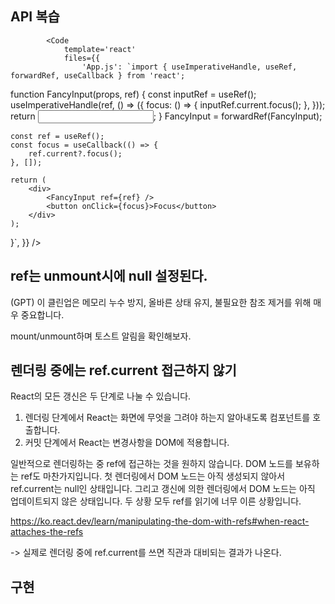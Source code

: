 
## API 복습

    		<Code
    			template='react'
    			files={{
    				'App.js': `import { useImperativeHandle, useRef, forwardRef, useCallback } from 'react';

function FancyInput(props, ref) {
    const inputRef = useRef();
    useImperativeHandle(ref, () => ({
      focus: () => {
        inputRef.current.focus();
      },
    }));
    return <input ref={inputRef} />;
}
FancyInput = forwardRef(FancyInput);

    const ref = useRef();
    const focus = useCallback(() => {
        ref.current?.focus();
    }, []);
    
    return (
        <div>
            <FancyInput ref={ref} />
            <button onClick={focus}>Focus</button>
        </div>
    );
}`,
}}
/>

## ref는 unmount시에 null 설정된다.

(GPT) 이 클린업은 메모리 누수 방지, 올바른 상태 유지, 불필요한 참조 제거를 위해 매우 중요합니다.

mount/unmount하며 토스트 알림을 확인해보자.

<UnmountExample />

## 렌더링 중에는 ref.current 접근하지 않기

React의 모든 갱신은 두 단계로 나눌 수 있습니다.

1. 렌더링 단계에서 React는 화면에 무엇을 그려야 하는지 알아내도록 컴포넌트를 호출합니다.
2. 커밋 단계에서 React는 변경사항을 DOM에 적용합니다.

일반적으로 렌더링하는 중 ref에 접근하는 것을 원하지 않습니다. DOM 노드를 보유하는 ref도 마찬가지입니다. 첫 렌더링에서 DOM 노드는 아직 생성되지 않아서 ref.current는 null인 상태입니다. 그리고 갱신에 의한 렌더링에서 DOM 노드는 아직 업데이트되지 않은 상태입니다. 두 상황 모두 ref를 읽기에 너무 이른 상황입니다.
 
https://ko.react.dev/learn/manipulating-the-dom-with-refs#when-react-attaches-the-refs

-> 실제로 렌더링 중에 ref.current를 쓰면 직관과 대비되는 결과가 나온다.

<RefDuringRender />

## 구현

<FancyInputTest />


